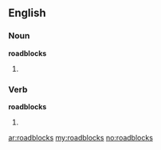 ==English==
===Noun===
'''roadblocks'''
# {{plural of|[[roadblock]]}}

===Verb===
'''roadblocks'''
# {{third-person singular of|[[roadblock]]}}

[[ar:roadblocks]]
[[my:roadblocks]]
[[no:roadblocks]]